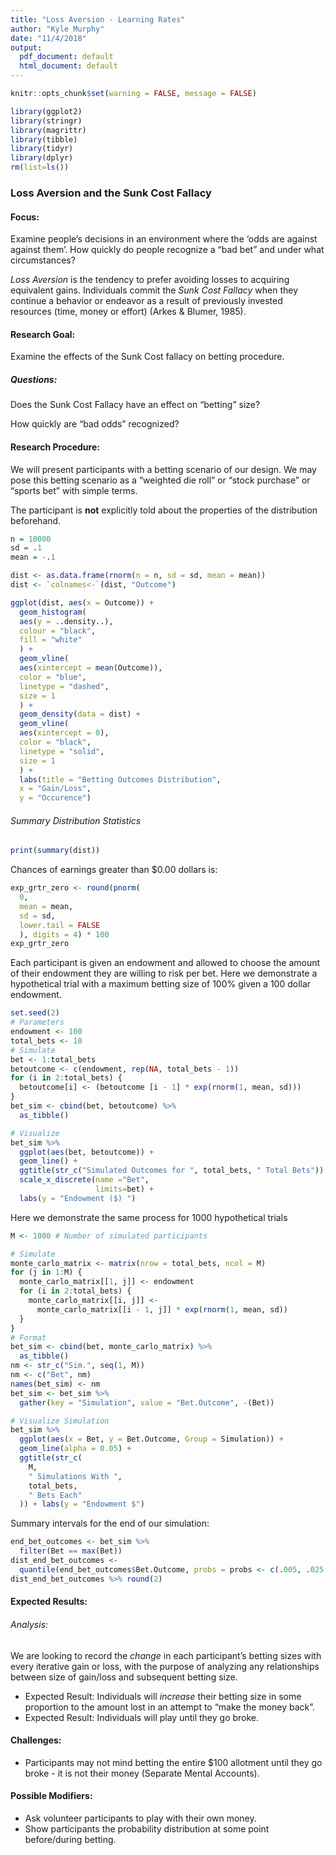 ```yaml
---
title: "Loss Aversion - Learning Rates"
author: "Kyle Murphy"
date: "11/4/2018"
output:
  pdf_document: default
  html_document: default
---
```


```r
knitr::opts_chunk$set(warning = FALSE, message = FALSE)

library(ggplot2)
library(stringr)
library(magrittr)
library(tibble)
library(tidyr)
library(dplyr)
rm(list=ls())
```

### Loss Aversion and the Sunk Cost Fallacy
#### **Focus:**
Examine people's decisions in an environment where the 'odds are against against them'. How quickly do people recognize a "bad bet" and under what circumstances?

*Loss Aversion* is the tendency to prefer avoiding losses to acquiring equivalent gains. Individuals commit the *Sunk Cost Fallacy* when they continue a behavior or endeavor as a result of previously invested resources (time, money or effort) (Arkes & Blumer, 1985).

#### **Research Goal:** 
Examine the effects of the Sunk Cost fallacy on betting procedure. 

##### **Questions:** 
Does the Sunk Cost Fallacy have an effect on "betting" size?

How quickly are "bad odds" recognized? 

#### **Research Procedure:** 
We will present participants with a betting scenario of our design. We may pose this betting scenario as a "weighted die roll" or "stock purchase" or "sports bet" with simple terms.

The participant is **not** explicitly told about the properties of the distribution beforehand.
``` r
n = 10000
sd = .1
mean = -.1
```

```r
dist <- as.data.frame(rnorm(n = n, sd = sd, mean = mean))
dist <- `colnames<-`(dist, "Outcome")
```

```r
ggplot(dist, aes(x = Outcome)) +
  geom_histogram(
  aes(y = ..density..),
  colour = "black",
  fill = "white"
  ) +
  geom_vline(
  aes(xintercept = mean(Outcome)),
  color = "blue",
  linetype = "dashed",
  size = 1
  ) +
  geom_density(data = dist) +
  geom_vline(
  aes(xintercept = 0),
  color = "black",
  linetype = "solid",
  size = 1
  ) +
  labs(title = "Betting Outcomes Distribution",
  x = "Gain/Loss",
  y = "Occurence")
```

###### Summary Distribution Statistics
```r
print(summary(dist))
```
Chances of earnings greater than $0.00 dollars is:
```r
exp_grtr_zero <- round(pnorm(
  0,
  mean = mean,
  sd = sd,
  lower.tail = FALSE
  ), digits = 4) * 100
exp_grtr_zero
```

Each participant is given an endowment and allowed to choose the amount of their endowment they are willing to risk per bet. Here we demonstrate a hypothetical trial with a maximum betting size of 100% given a 100 dollar endowment.

```r
set.seed(2)
# Parameters
endowment <- 100
total_bets <- 10
# Simulate
bet <- 1:total_bets
betoutcome <- c(endowment, rep(NA, total_bets - 1))
for (i in 2:total_bets) {
  betoutcome[i] <- (betoutcome [i - 1] * exp(rnorm(1, mean, sd)))
}
bet_sim <- cbind(bet, betoutcome) %>%
  as_tibble()

# Visualize
bet_sim %>%
  ggplot(aes(bet, betoutcome)) +
  geom_line() +
  ggtitle(str_c("Simulated Outcomes for ", total_bets, " Total Bets")) +
  scale_x_discrete(name ="Bet", 
                   limits=bet) + 
  labs(y = "Endowment ($) ")
```
Here we demonstrate the same process for 1000 hypothetical trials


``` r
M <- 1000 # Number of simulated participants

# Simulate 
monte_carlo_matrix <- matrix(nrow = total_bets, ncol = M)
for (j in 1:M) {
  monte_carlo_matrix[[1, j]] <- endowment
  for (i in 2:total_bets) {
    monte_carlo_matrix[[i, j]] <-
      monte_carlo_matrix[[i - 1, j]] * exp(rnorm(1, mean, sd))
  }
}
# Format
bet_sim <- cbind(bet, monte_carlo_matrix) %>%
  as_tibble()
nm <- str_c("Sim.", seq(1, M))
nm <- c("Bet", nm)
names(bet_sim) <- nm
bet_sim <- bet_sim %>%
  gather(key = "Simulation", value = "Bet.Outcome", -(Bet))
```
```r
# Visualize Simulation
bet_sim %>%
  ggplot(aes(x = Bet, y = Bet.Outcome, Group = Simulation)) +
  geom_line(alpha = 0.05) +
  ggtitle(str_c(
    M,
    " Simulations With ",
    total_bets,
    " Bets Each"
  )) + labs(y = "Endowment $")
```
Summary intervals for the end of our simulation:
```r
end_bet_outcomes <- bet_sim %>%
  filter(Bet == max(Bet))
dist_end_bet_outcomes <-
  quantile(end_bet_outcomes$Bet.Outcome, probs = probs <- c(.005, .025, .25, .5, .75, .975, .995))
dist_end_bet_outcomes %>% round(2)
```

#### **Expected Results:**
###### Analysis:
We are looking to record the *change* in each participant's betting sizes with every iterative gain or loss, with the purpose of analyzing any relationships between size of gain/loss and subsequent betting size.

* Expected Result:
Individuals will *increase* their betting size in some proportion to the amount lost in an attempt to "make the money back".
* Expected Result:
Individuals will play until they go broke. 

#### **Challenges:**
* Participants may not mind betting the entire $100 allotment until they go broke - it is not their money (Separate Mental Accounts).

#### **Possible Modifiers:**
* Ask volunteer participants to play with their own money.
* Show participants the probability distribution at some point before/during betting. 
